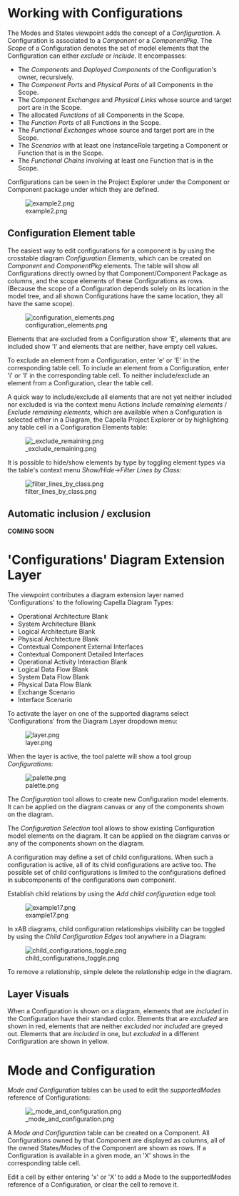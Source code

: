 <!--
  Copyright (c) 2018 THALES GLOBAL SERVICES.
  All rights reserved. This program and the accompanying materials
  are made available under the terms of the Eclipse Public License v1.0
  which accompanies this distribution, and is available at
  http://www.eclipse.org/legal/epl-v10.html

  Contributors:
       Thales - initial API and implementation
-->


= Working with Configurations =

The Modes and States viewpoint adds the concept of a ''Configuration''. A Configuration is associated to a ''Component'' or a ''ComponentPkg''. The ''Scope'' of a Configuration denotes the set of model elements that the Configuration
can either ''exclude'' or ''include''. It encompasses:

* The ''Components'' and ''Deployed Components'' of the Configuration's owner, recursively.
* The ''Component Ports'' and ''Physical Ports'' of all Components in the Scope.
* The ''Component Exchanges'' and ''Physical Links'' whose source and target port are in the Scope.
* The allocated ''Functions'' of all Components in the Scope.
* The ''Function Ports'' of all Functions in the Scope.
* The ''Functional Exchanges'' whose source and target port are in the Scope.
* The ''Scenarios'' with at least one InstanceRole targeting a Component or Function that is in the Scope.
* The ''Functional Chains'' involving at least one Function that is in the Scope.

Configurations can be seen in the Project Explorer under the Component or Component package under which they are defined.

[[Image:example2.png]]

== Configuration Element table ==
The easiest way to edit configurations for a component is by using the crosstable diagram ''Configuration Elements'', which can be created on ''Component'' and ''ComponentPkg'' elements. The table will show all Configurations 
directly owned by that Component/Component Package as columns, and the scope elements of these Configurations as rows. (Because the scope of a Configuration depends solely on its location in the model tree, and all shown Configurations have the same location, they all have the same scope).

[[Image:configuration_elements.png]]

Elements that are excluded from a Configuration show 'E', elements that are included show 'I' and elements that are neither, have empty cell values. 

To exclude an element from a Configuration, enter 'e' or 'E' in the corresponding table cell.
To include an element from a Configuration, enter 'i' or 'I' in the corresponding table cell.
To neither include/exclude an element from a Configuration, clear the table cell.

A quick way to include/exclude all elements that are not yet neither included nor excluded is via the
context menu Actions ''Include remaining elements'' / ''Exclude remaining elements'', which are available
when a Configuration is selected either in a Diagram, the Capella Project Explorer or by highlighting any
table cell in a Configuration Elements table:

[[Image: exclude_remaining.png]]

It is possible to hide/show elements by type by toggling element types via the table's context menu ''Show/Hide->Filter Lines by Class'':

[[Image:filter_lines_by_class.png]]


== Automatic inclusion / exclusion ==

'''COMING SOON''' 

= 'Configurations' Diagram Extension Layer =

The viewpoint contributes a diagram extension layer named 'Configurations' to the following Capella Diagram Types:

* Operational Architecture Blank
* System Architecture Blank
* Logical Architecture Blank
* Physical Architecture Blank
* Contextual Component External Interfaces
* Contextual Component Detailed Interfaces
* Operational Activity Interaction Blank
* Logical Data Flow Blank
* System Data Flow Blank
* Physical Data Flow Blank
* Exchange Scenario
* Interface Scenario

To activate the layer on one of the supported diagrams select 'Configurations' from the Diagram Layer dropdown menu:

[[Image:layer.png]]

When the layer is active, the tool palette will show a tool group ''Configurations'':

[[Image:palette.png]]

The ''Configuration'' tool allows to create new Configuration model elements. It can be applied on the diagram canvas or any of the components shown on the diagram.

The ''Configuration Selection'' tool allows to show existing Configuration model elements on the diagram. It can be applied on the diagram canvas or any of the components shown on the diagram.

A configuration may define a set of child configurations. When such a configuration is active, all of its child configurations are active too. The possible set of child configurations is limited to the configurations defined in subcomponents of the configurations own component.

Establish child relations by using the ''Add child configuration'' edge tool:

[[Image:example17.png]]

In xAB diagrams, child configuration relationships visibility can be toggled by using the ''Child Configuration Edges'' tool anywhere in a Diagram:

[[Image:child_configurations_toggle.png]]



To remove a relationship, simple delete the relationship edge in the diagram.

== Layer Visuals ==

When a Configuration is shown on a diagram, elements that are ''included'' in the Configuration have their standard color. Elements that are ''excluded'' are shown in red, elements that are neither ''excluded'' nor ''included'' are greyed out. Elements that are ''included'' in one, but ''excluded'' in a different Configuration are shown in yellow.


= Mode and Configuration =

''Mode and Configuration'' tables can be used to edit the ''supportedModes'' reference of Configurations:

[[Image: mode_and_configuration.png]]

A ''Mode and Configuration'' table can be created on a Component. All Configurations owned by that Component are displayed as columns, all of the owned States/Modes of the Component are shown as rows. If a Configuration is available in a given mode, an 'X' shows in the corresponding table cell. 


Edit a cell by either entering 'x' or 'X' to add a Mode to the supportedModes reference of a Configuration, or clear the cell to remove it.